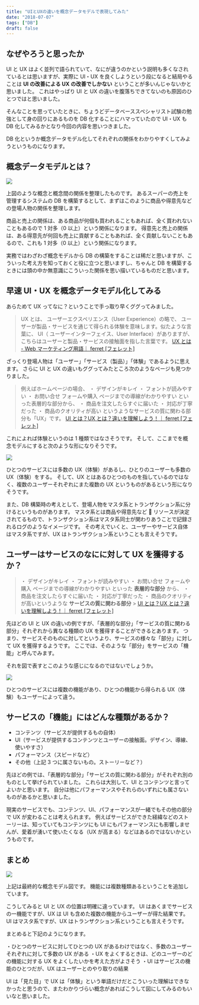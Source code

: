 ```yaml
---
title: "UIとUXの違いを概念データモデルで表現してみた"
date: "2018-07-07"
tags: ["DB"]
draft: false
---
```


## なぜやろうと思ったか

UI と UX はよく並列で語られていて、なにが違うのかという説明も多くなされているとは思いますが、実際に UI・UX を良くしようという段になると結局やることは **UI の改善による UX の改善でしかない** ということが多いんじゃないかと思いました。
これはやっぱり UI と UX の違いを腹落ちできてないのも原因のひとつではと思いました。

そんなことを思っていたときに、ちょうどデータベーススペシャリスト試験の勉強として身の回りにあるものを DB 化することにハマっていたので UI・UX も DB 化してみるかとなり今回の内容を思いつきました。

DB 化というか概念データモデル化してそれぞれの関係をわかりやすくしてみようというものになります。

## 概念データモデルとは？

![](https://qiita-image-store.s3.amazonaws.com/0/65636/882fe043-88b6-74fa-8b53-22b9cc166b05.jpeg)

上図のような概念と概念間の関係を整理したものです。
あるスーパーの売上を管理するシステムの DB を構築するとして、まずはこのように商品や得意先などの登場人物の関係を整理します。

商品と売上の関係は、ある商品が何個も買われることもあれば、全く買われないこともあるので 1 対多（0 以上）という関係になります。
得意先と売上の関係は、ある得意先が何回も売上に貢献することもあれば、全く貢献しないこともあるので、これも 1 対多（0 以上）という関係になります。

実務ではわざわざ概念モデルから DB の構築をすることは稀だと思いますが、こういった考え方を知っておくと役に立つと思いますし、ちゃんと DB を構築するときには頭の中か無意識にこういった関係を思い描いているものだと思います。

## 早速 UI・UX を概念データモデル化してみる

あらためて UX ってなに？ということで手っ取り早くググってみました。

> UX とは、 ユーザーエクスペリエンス（User Experience）の略で、 ユーザーが製品・サービスを通じて得られる体験を意味します。似たような言葉に、 UI（ ユーザーインターフェイス、User Interface）がありますが、こちらはユーザーと製品・サービスの接触面を指した言葉です。
> [UX とは - Web マーケティング用語｜ ferret [フェレット]](https://ferret-plus.com/5983)

ざっくり登場人物は「ユーザー」「サービス（製品）」「体験」であるように思えます。
さらに UI と UX の違いもググってみたところ次のようなページも見つかりました。

> 例えばホームページの場合、
> ・ デザインがキレイ
> ・ フォントが読みやすい
> ・ お問い合せ フォームや購入 ページまでの導線がわかりやすい といった表層的な部分から、
> ・ 商品を注文したらすぐに届いた
> ・ 対応が丁寧だった
> ・ 商品のクオリティが高い
> というようなサービスの質に関わる部分も「UX」です。
> [UI とは？UX とは？違いを理解しよう！｜ ferret [フェレット]](https://ferret-plus.com/655)

これによれば体験というのは 1 種類ではなさそうです。
そして、ここまでを概念モデルにすると次のような形になりそうです。

![](https://qiita-image-store.s3.amazonaws.com/0/65636/23cbe1b9-dbad-f807-0ab9-01fa1284f1a3.jpeg)

ひとつのサービスには多数の UX（体験）があるし、ひとりのユーザーも多数の UX（体験）をする。
そして、UX とはあるひとつのものを指しているのではなく、複数のユーザーそれぞれにまた複数の UX というものがあるという形になりそうです。

また、DB 構築時の考えとして、登場人物をマスタ系とトランザクション系に分けるというものがあります。
マスタ系とは商品や得意先など  リソースが決定されてるもので、トランザクション系はマスタ系同士が関わりあうことで記録されるログのようなイメージです。
その考えでいくと、ユーザーやサービス自体はマスタ系ですが、UX はトランザクション系ということも言えそうです。

## ユーザーはサービスのなにに対して UX を獲得するか？

> ・ デザインがキレイ
> ・ フォントが読みやすい
> ・ お問い合せ フォームや購入 ページまでの導線がわかりやすい といった **表層的な部分** から、
> ・ 商品を注文したらすぐに届いた
> ・ 対応が丁寧だった
> ・ 商品のクオリティが高いというような **サービスの質に関わる部分** > [UI とは？UX とは？違いを理解しよう！｜ ferret [フェレット]](https://ferret-plus.com/655)

先ほどの UI と UX の違いの例ですが、「表層的な部分」「サービスの質に関わる部分」それぞれから異なる種類の UX を獲得することができるとあります。
つまり、サービスそのものに対してというより、サービスの様々な「部分」に対して UX を獲得するようです。
ここでは、そのような「部分」をサービスの「機能」と呼んでみます。

それを図で表すとこのような感じになるのではないでしょうか。

![](https://qiita-image-store.s3.amazonaws.com/0/65636/be45892f-6163-a0b4-de2a-bda012c04ac1.jpeg)

ひとつのサービスには複数の機能があり、ひとつの機能から得られる UX（体験）もユーザーによって違う。

## サービスの「機能」にはどんな種類があるか？

- コンテンツ（サービスが提供するもの自体）
- UI（サービスが提供するコンテンツとユーザーの接触面。デザイン、導線、使いやすさ）
- パフォーマンス（スピードなど）
- その他（上記 3 つに属さないもの。ストーリーなど？）

先ほどの例では、「表層的な部分」「サービスの質に関わる部分」がそれぞれ別のものとして挙げられていました。
これらは大別して、UI とコンテンツと言ってよいかと思います。
自分は他にパフォーマンスやそれらのいずれにも属さないものがあるかと思いました。

現実のサービスでも、コンテンツ、UI、パフォーマンスが一緒でもその他の部分で UX が変わることは考えられます。
例えばサービスができた経緯などのストーリーは、知っていてもコンテンツにも UI にもパフォーマンスにも影響しませんが、愛着が湧いて使いたくなる（UX が高まる）などはあるのではないかというものです。

## まとめ

![](https://qiita-image-store.s3.amazonaws.com/0/65636/8c9499ae-5336-cc92-a842-56c6cd32bd36.jpeg)

上記は最終的な概念モデル図です。
機能には複数種類あるということを追加しています。

こうしてみると UI と UX の位置は明確に違っています。
UI はあくまでサービスの一機能ですが、UX は UI も含めた複数の機能からユーザーが得た結果です。
UI はマスタ系ですが、UX はトランザクション系ということも言えそうです。

まとめると下記のようになります。

・ひとつのサービスに対してひとつの UX があるわけではなく、多数のユーザーそれぞれに対して多数の UX がある
・UX をよくするときは、どのユーザーのどの機能に対する UX をよくしたいかを考えた方がよさそう
・UI はサービスの機能のひとつだが、UX はユーザーとのやり取りの結果

UI は「見た目」で UX は「体験」という単語だけだとこういった理解はできなかったと思うので、またわかりづらい概念があればこうして図にしてみるのもいいなと思いました。
